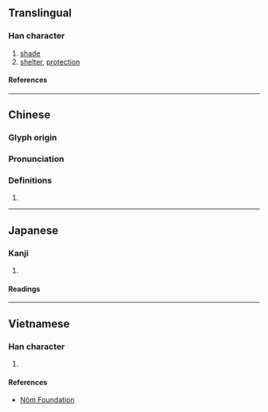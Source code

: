 {{character info/new}}
==Translingual==

===Han character===
{{Han char|rn=53|rad=广|as=06|sn=9|four=00294|canj=IOD|ids=⿸广休}}

# [[shade]]
# [[shelter]], [[protection]]

====References====
{{Han ref|kx=0345.240|dkj=09311|dj=0655.130|hdz=20883.010|uh=5EA5}}

----

==Chinese==
{{zh-forms}}

===Glyph origin===
{{Han etym}}

===Pronunciation===
{{zh-pron
|m=xiū
|c=jau1
|mc=y
|oc=y
|cat=
}}

===Definitions===
{{zh-hanzi}}

# {{rfdef|zh}}

----

==Japanese==

===Kanji===
{{ja-kanji|grade=|rs=广06}}

# {{defn|lang=ja|sort=广06}}

====Readings====
{{ja-readings
|goon=く
|kanon=きゅう<きう
|kun=かげ-
}}

----

==Vietnamese==

===Han character===
{{vi-readings|rs=广06|reading=hưu}}

# {{defn|lang=vi|sort=广06}}

====References====
* [http://nomfoundation.org/common/nom_details.php?codepoint=5ea5 Nôm Foundation]